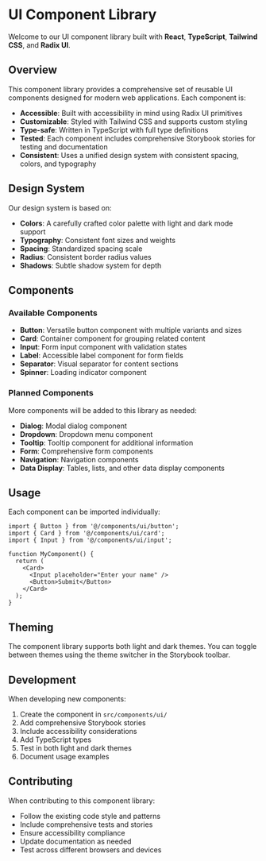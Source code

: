 
<Meta title="Introduction" />

# UI Component Library

Welcome to our UI component library built with **React**, **TypeScript**, **Tailwind CSS**, and **Radix UI**.

## Overview

This component library provides a comprehensive set of reusable UI components designed for modern web applications. Each component is:

- **Accessible**: Built with accessibility in mind using Radix UI primitives
- **Customizable**: Styled with Tailwind CSS and supports custom styling
- **Type-safe**: Written in TypeScript with full type definitions
- **Tested**: Each component includes comprehensive Storybook stories for testing and documentation
- **Consistent**: Uses a unified design system with consistent spacing, colors, and typography

## Design System

Our design system is based on:

- **Colors**: A carefully crafted color palette with light and dark mode support
- **Typography**: Consistent font sizes and weights
- **Spacing**: Standardized spacing scale
- **Radius**: Consistent border radius values
- **Shadows**: Subtle shadow system for depth

## Components

### Available Components

- **Button**: Versatile button component with multiple variants and sizes
- **Card**: Container component for grouping related content
- **Input**: Form input component with validation states
- **Label**: Accessible label component for form fields
- **Separator**: Visual separator for content sections
- **Spinner**: Loading indicator component

### Planned Components

More components will be added to this library as needed:

- **Dialog**: Modal dialog component
- **Dropdown**: Dropdown menu component
- **Tooltip**: Tooltip component for additional information
- **Form**: Comprehensive form components
- **Navigation**: Navigation components
- **Data Display**: Tables, lists, and other data display components

## Usage

Each component can be imported individually:

```tsx
import { Button } from '@/components/ui/button';
import { Card } from '@/components/ui/card';
import { Input } from '@/components/ui/input';

function MyComponent() {
  return (
    <Card>
      <Input placeholder="Enter your name" />
      <Button>Submit</Button>
    </Card>
  );
}
```

## Theming

The component library supports both light and dark themes. You can toggle between themes using the theme switcher in the Storybook toolbar.

## Development

When developing new components:

1. Create the component in `src/components/ui/`
2. Add comprehensive Storybook stories
3. Include accessibility considerations
4. Add TypeScript types
5. Test in both light and dark themes
6. Document usage examples

## Contributing

When contributing to this component library:

- Follow the existing code style and patterns
- Include comprehensive tests and stories
- Ensure accessibility compliance
- Update documentation as needed
- Test across different browsers and devices